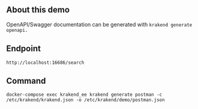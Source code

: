 ## About this demo
OpenAPI/Swagger documentation can be generated with `krakend generate openapi.`

## Endpoint
```
http://localhost:16686/search
```

## Command
```
docker-compose exec krakend_ee krakend generate postman -c /etc/krakend/krakend.json -o /etc/krakend/demo/postman.json
```